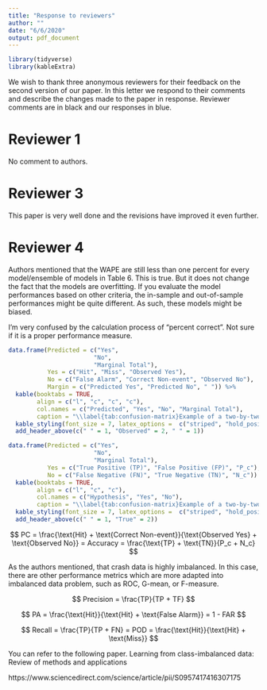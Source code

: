 ```yaml
---
title: "Response to reviewers"
author: ""
date: "6/6/2020"
output: pdf_document
---
```


```r
library(tidyverse)
library(kableExtra)
```


We wish to thank three anonymous reviewers for their feedback on the second version of our paper. In this letter we respond to their comments and describe the changes made to the paper in response. Reviewer comments are in black and our responses in blue.

\newpage

# Reviewer 1

No comment to authors.  

>\textcolor{blue}{Thank you for reading the paper again.}

\newpage

# Reviewer 3

This paper is very well done and the revisions have improved it even further.

>\textcolor{blue}{Thank you for your earlier suggestions to improve the paper.}

\newpage

# Reviewer 4

Authors mentioned that the WAPE are still less than one percent for every model/ensemble of models in Table 6. This is true. But it does not change the fact that the models are overfitting. If you evaluate the model performances based on other criteria, the in-sample and out-of-sample performances might be quite different. As such, these models might be biased.

>\textcolor{blue}{We recognize that the models might be biased, although the amount of bias is unknowable in this case since we do not know the true data generation process. See the following in the concluding remarks:}

>>\textcolor{blue}{"There was some evidence that subsetting the sample can improve the results in some cases (e.g., when modelling the severity of crashes involving active travelers or motorcyclists), but possibly at the risk of overfitting the process. It is well known that overfitting can increase the accuracy of in-sample predictions at the expense of bias in out-of-sample predictions. Alas, since the true data generating process is unknowable in this empirical research, it is not possible to assess the extent of estimator bias."}

I’m very confused by the calculation process of “percent correct”. Not sure if it is a proper performance measure. 

>\textcolor{blue}{Thank you for this comment. We suspect that the confusion is caused by the differences in terminology. The terminology we are using is as follows:}

```r
data.frame(Predicted = c("Yes",
                        "No",
                        "Marginal Total"),
           Yes = c("Hit", "Miss", "Observed Yes"),
           No = c("False Alarm", "Correct Non-event", "Observed No"),
           Margin = c("Predicted Yes", "Predicted No", " ")) %>%
  kable(booktabs = TRUE,
        align = c("l", "c", "c", "c"),
        col.names = c("Predicted", "Yes", "No", "Marginal Total"),
        caption = "\\label{tab:confusion-matrix}Example of a two-by-two confusion matrix") %>%
  kable_styling(font_size = 7, latex_options =  c("striped", "hold_position")) %>%
  add_header_above(c(" " = 1, "Observed" = 2, " " = 1))
```

>\textcolor{blue}{An alternative terminology is used by He and Garcia in their 2009 paper "Learning from Imbalanced Data" (see Fig. 9 in their paper):}

```r
data.frame(Predicted = c("Yes",
                        "No",
                        "Marginal Total"),
           Yes = c("True Positive (TP)", "False Positive (FP)", "P_c"),
           No = c("False Negative (FN)", "True Negative (TN)", "N_c")) %>%
  kable(booktabs = TRUE,
        align = c("l", "c", "c"),
        col.names = c("Hypothesis", "Yes", "No"),
        caption = "\\label{tab:confusion-matrix}Example of a two-by-two confusion matrix") %>%
  kable_styling(font_size = 7, latex_options =  c("striped", "hold_position")) %>%
  add_header_above(c(" " = 1, "True" = 2))
```

>\textcolor{blue}{Percent correct in our paper is simply the accuracy of the forecast, in the terminology of He and Garcia (see formula 13 in their paper):}

$$
PC = \frac{\text{Hit} + \text{Correct Non-event}}{\text{Observed Yes} + \text{Observed No}} = Accuracy = \frac{\text{TP} + \text{TN}}{P_c + N_c}
$$

As the authors mentioned, that crash data is highly imbalanced. In this case, there are other performance metrics which are more adapted into imbalanced data problem, such as ROC, G-mean, or F-measure.

>\textcolor{blue}{Other performance metrics for imbalanced data in He and Garcia include the Precision (formula 14 in He and Garcia):}

$$
Precision = \frac{TP}{TP + TF}
$$

>\textcolor{blue}{The Precision is equivalent to the Post-Agreement, which we don't report, but that is the complement of the False Alarm Ratio, which we do report:}

$$
PA = \frac{\text{Hit}}{\text{Hit} + \text{False Alarm}} = 1 - FAR
$$

>\textcolor{blue}{Another example: Recall in He and Garcia is our Probability of Detection:}

$$
Recall = \frac{TP}{TP + FN} = POD = \frac{\text{Hit}}{\text{Hit} + \text{Miss}}
$$

>\textcolor{blue}{As you can see, the metrics that we use are suitable for imbalanced data. Other measures, such as ROC, G-mean, or F-measure, represent different ways of combining the same metrics (Hits, False Alarm, Miss, Correct Non-event), similar to the Skill Scores that we report. Hopefully this will clear the matter.}

You can refer to the following paper. Learning from class-imbalanced data: Review of methods and applications

https://www.sciencedirect.com/science/article/pii/S0957417416307175

>\textcolor{blue}{Thank you for bringing this paper to our attention. We now cite it (as well as He and Garcia) in the concluding remarks.}
